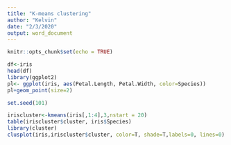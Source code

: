 ---
title: "K-means clustering"
author: "Kelvin"
date: "2/3/2020"
output: word_document
---

```{r setup, include=FALSE}
knitr::opts_chunk$set(echo = TRUE)
```

```{r}
df<-iris
head(df)
library(ggplot2)
pl<- ggplot(iris, aes(Petal.Length, Petal.Width, color=Species))
pl+geom_point(size=2)

set.seed(101)

iriscluster<-kmeans(iris[,1:4],3,nstart = 20)
table(iriscluster$cluster, iris$Species)
library(cluster)
clusplot(iris,iriscluster$cluster, color=T, shade=T,labels=0, lines=0)
```

